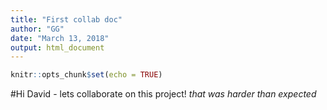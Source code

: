 ```yaml
---
title: "First collab doc"
author: "GG"
date: "March 13, 2018"
output: html_document
---
```


```r
knitr::opts_chunk$set(echo = TRUE)
```

#Hi David - lets collaborate on this project! 
*that was harder than expected*

